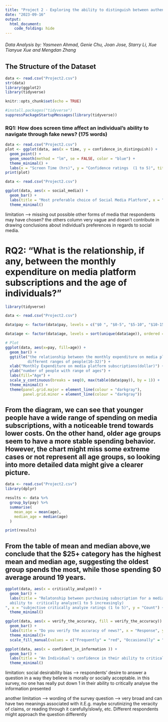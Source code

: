 ---
title: "Project 2 - Exploring the ability to distinguish between authentic and fake news"
date: "2023-09-16"
output:
  html_document:
    code_folding: hide 
---

###### Data Analysis by: Yasmeen Ahmad, Genie Chu, Joan Jose, Starry Li, Xue Tianyue Xue and Mengdan Zhang

## The Structure of the Dataset

```{r}
data <- read.csv("Project2.csv") 
str(data)
library(ggplot2)
library(tidyverse)


```

```{r setup, include=FALSE}
knitr::opts_chunk$set(echo = TRUE)
```

```{r cars}
#install.packages("tidyverse")
suppressPackageStartupMessages(library(tidyverse))
```

### RQ1: How does screen time affect an individual's ability to navigate through fake news? (175 words)

```{r}
data <- read.csv("Project2.csv") 
plot <- ggplot(data, aes(x = time, y = confidence_in_distinguish)) +
  geom_point() +
  geom_smooth(method = "lm", se = FALSE, color = "blue") +
  theme_minimal() +
  labs(x = "Screen Time (hrs)", y = "Confidence ratings  (1 to 5)", title = " The Relationship between Screen Time and Confidence ratings ")
print(plot)
```

```{r}
data <- read.csv("Project2.csv")

```

```{r}
ggplot(data, aes(x = social_media)) + 
  geom_bar() +
  labs(title = "Most preferable choice of Social Media Platform", x = "Different Platform Types (categorical)", y = "Count (numerical frequency)") +
  theme_minimal()
```

limitation --\> missing out possible other forms of media that respondents may have chosen? the others column very vague and doesn't contribute in drawing conclusions about individual's preferences in regards to social media.

# RQ2: "What is the relationship, if any, between the monthly expenditure on media platform subscriptions and the age of individuals?"

```{r}

library(tidyverse)

data <- read.csv("Project2.csv")

data$pay <- factor(data$pay, levels = c("$0 ", "$0-5", "$5-10", "$10-15", "$15-20", "$25+"), ordered = TRUE)

data$age <- factor(data$age, levels = sort(unique(data$age)), ordered = TRUE)

# Plot
ggplot(data, aes(x=pay, fill=age)) + 
  geom_bar() +
  ggtitle("the relationship between the monthly expenditure on media platform subscriptions and 
          different ranges of people(16-32)") +
  xlab("Monthly Expenditure on media platform subscriptions(dollar)") +
  ylab("number of people with range of ages") +
  labs(fill="Age") +
  scale_y_continuous(breaks = seq(0, max(table(data$pay)), by = 1)) + 
  theme_minimal() +
  theme(panel.grid.major = element_line(colour = "darkgray"), 
        panel.grid.minor = element_line(colour = "darkgray"))

```







## From the diagram, we can see that younger people have a wide range of spending on media subscriptions, with a noticeable trend towards lower costs. On the other hand, older age groups seem to have a more stable spending behavior. However, the chart might miss some extreme cases or not represent all age groups, so looking into more detailed data might give a clearer picture.

```{r}
data <- read.csv("Project2.csv")
library(dplyr)

results <- data %>%
  group_by(pay) %>%
  summarise(
    mean_age = mean(age),
    median_age = median(age)
  )

print(results)


```



## From the table of mean and median above,we conclude that the $25+ category has the highest mean and median age, suggesting the oldest group spends the most, while those spending $0 average around 19 years.









```{r}
ggplot(data, aes(x = critically_analyze)) + 
  geom_bar() +
  labs(title = "Relatonship between purchasing subscription for a media platform and 
  ability to  critically analyze(1 to 5 increasingly)
", x = "subjective critically analyze ratings (1 to 5)", y = "Count") +
  theme_minimal()
```

```{r}
ggplot(data, aes(x = verify_the_accuracy, fill = verify_the_accuracy)) + 
  geom_bar() +
  labs(title = "Do you verify the accuracy of news?", x = "Response", y = "Count",) +
  theme_minimal()+
  scale_fill_manual(values = c("Frequently" = "red", "Occasionally" = "orange", "Always" = "green", "Never" = "blue"))
```

```{r}
ggplot(data, aes(x = confident_in_information )) + 
  geom_bar() +
  labs(title = "An Individual's confidence in their ability to critically analyse the information ?", x = "Confidence level", y = "Count") +
  theme_minimal()

```

limitation: social desirability bias --\> respondents' desire to answer a question in a way they believe is morally or socially acceptable. in this survey, no one has really put down 1 in their ability to critically analyse the information presented

another limitation --\> wording of the survey question --\> very broad and can have two meanings associated with it.E.g. maybe scrutinizing the veracity of claims, or reading through it carefully/slowly, etc. Different respondents might approach the question differently
